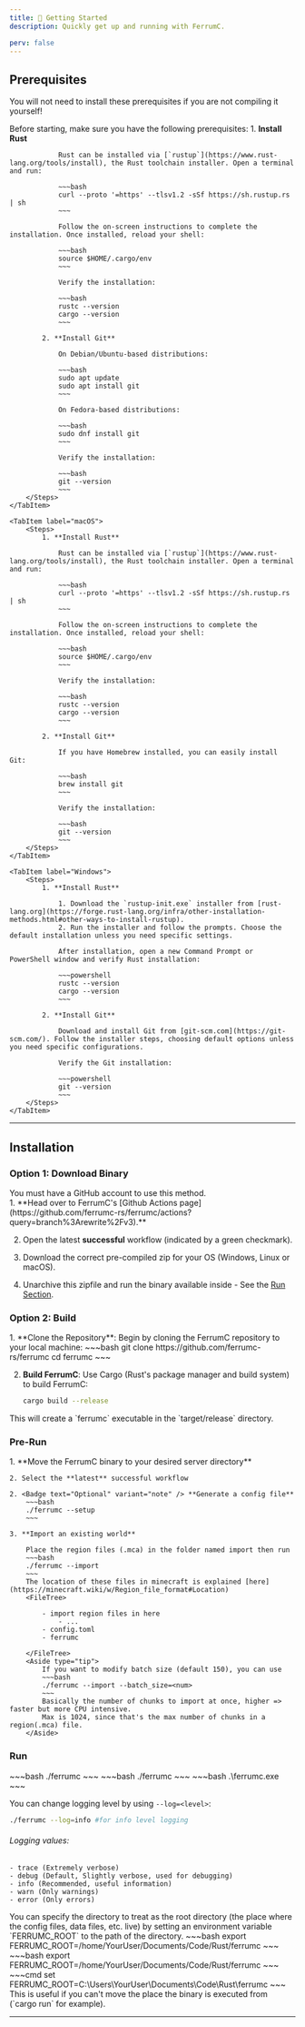 ```yaml
---
title: 🚀 Getting Started
description: Quickly get up and running with FerrumC.

perv: false
---
```



## Prerequisites
<Aside type="tip">You will not need to install these prerequisites if you are not compiling it yourself!</Aside>

Before starting, make sure you have the following prerequisites:
<Tabs syncKey="os">
    <TabItem label="Linux">
        <Steps>
            1. **Install Rust**

                Rust can be installed via [`rustup`](https://www.rust-lang.org/tools/install), the Rust toolchain installer. Open a terminal and run:

                ~~~bash
                curl --proto '=https' --tlsv1.2 -sSf https://sh.rustup.rs | sh
                ~~~

                Follow the on-screen instructions to complete the installation. Once installed, reload your shell:

                ~~~bash
                source $HOME/.cargo/env
                ~~~

                Verify the installation:

                ~~~bash
                rustc --version
                cargo --version
                ~~~

            2. **Install Git**

                On Debian/Ubuntu-based distributions:

                ~~~bash
                sudo apt update
                sudo apt install git
                ~~~

                On Fedora-based distributions:

                ~~~bash
                sudo dnf install git
                ~~~

                Verify the installation:

                ~~~bash
                git --version
                ~~~
        </Steps>
    </TabItem>

    <TabItem label="macOS">
        <Steps>
            1. **Install Rust**

                Rust can be installed via [`rustup`](https://www.rust-lang.org/tools/install), the Rust toolchain installer. Open a terminal and run:

                ~~~bash
                curl --proto '=https' --tlsv1.2 -sSf https://sh.rustup.rs | sh
                ~~~

                Follow the on-screen instructions to complete the installation. Once installed, reload your shell:

                ~~~bash
                source $HOME/.cargo/env
                ~~~

                Verify the installation:

                ~~~bash
                rustc --version
                cargo --version
                ~~~

            2. **Install Git**

                If you have Homebrew installed, you can easily install Git:

                ~~~bash
                brew install git
                ~~~

                Verify the installation:

                ~~~bash
                git --version
                ~~~
        </Steps>
    </TabItem>

    <TabItem label="Windows">
        <Steps>
            1. **Install Rust**

                1. Download the `rustup-init.exe` installer from [rust-lang.org](https://forge.rust-lang.org/infra/other-installation-methods.html#other-ways-to-install-rustup).
                2. Run the installer and follow the prompts. Choose the default installation unless you need specific settings.

                After installation, open a new Command Prompt or PowerShell window and verify Rust installation:

                ~~~powershell
                rustc --version
                cargo --version
                ~~~

            2. **Install Git**

                Download and install Git from [git-scm.com](https://git-scm.com/). Follow the installer steps, choosing default options unless you need specific configurations.

                Verify the Git installation:

                ~~~powershell
                git --version
                ~~~
        </Steps>
    </TabItem>
</Tabs>

---

## Installation

### Option 1: Download Binary
<Aside type="note">You must have a GitHub account to use this method.</Aside>
<Steps>
1. **Head over to FerrumC's [Github Actions page](https://github.com/ferrumc-rs/ferrumc/actions?query=branch%3Arewrite%2Fv3).**

2. Open the latest **successful** workflow (indicated by a green checkmark).

3. Download the correct pre-compiled zip for your OS (Windows, Linux or macOS).

4. Unarchive this zipfile and run the binary available inside - See the [Run Section](getting_started#run).
</Steps>

### Option 2: Build
<Steps>
1. **Clone the Repository**: Begin by cloning the FerrumC repository to your local machine:
    ~~~bash
    git clone https://github.com/ferrumc-rs/ferrumc
    cd ferrumc
   ~~~

2. **Build FerrumC**: Use Cargo (Rust's package manager and build system) to build FerrumC:
    ~~~bash
    cargo build --release
   ~~~
</Steps>
This will create a `ferrumc` executable in the `target/release` directory.

### Pre-Run
<Steps>
    1. **Move the FerrumC binary to your desired server directory**
    
    2. Select the **latest** successful workflow

    2. <Badge text="Optional" variant="note" /> **Generate a config file**
        ~~~bash
        ./ferrumc --setup
        ~~~

    3. **Import an existing world**

        Place the region files (.mca) in the folder named import then run
        ~~~bash
        ./ferrumc --import
        ~~~
        The location of these files in minecraft is explained [here](https://minecraft.wiki/w/Region_file_format#Location)
        <FileTree>

            - import region files in here
                - ...
            - config.toml
            - ferrumc

        </FileTree>
        <Aside type="tip">
            If you want to modify batch size (default 150), you can use
            ~~~bash
            ./ferrumc --import --batch_size=<num>
            ~~~
            Basically the number of chunks to import at once, higher => faster but more CPU intensive.
            Max is 1024, since that's the max number of chunks in a region(.mca) file.
        </Aside>
</Steps>

### Run

<Tabs syncKey="os">
    <TabItem label="Linux">
        ~~~bash
        ./ferrumc
        ~~~
    </TabItem>
    <TabItem label="macOS">
        ~~~bash
        ./ferrumc
        ~~~
    </TabItem>
    <TabItem label="Windows">
        ~~~bash
        .\ferrumc.exe
        ~~~
    </TabItem>
</Tabs>

You can change logging level by using ```--log=<level>```:
~~~bash
./ferrumc --log=info #for info level logging
~~~

###### Logging values:
    - trace (Extremely verbose)
    - debug (Default, Slightly verbose, used for debugging)
    - info (Recommended, useful information)
    - warn (Only warnings)
    - error (Only errors)

<Aside type="tip">
    You can specify the directory to treat as the root directory (the place where the config files, data files, etc. live) by setting an environment variable `FERRUMC_ROOT` to the path of the directory.
    <Tabs syncKey="os">
        <TabItem label="Linux">
            ~~~bash
            export FERRUMC_ROOT=/home/YourUser/Documents/Code/Rust/ferrumc
            ~~~
        </TabItem>
<TabItem label="macOS">
            ~~~bash
            export FERRUMC_ROOT=/home/YourUser/Documents/Code/Rust/ferrumc
            ~~~
        </TabItem>
        <TabItem label="Windows">
            ~~~cmd
            set FERRUMC_ROOT=C:\Users\YourUser\Documents\Code\Rust\ferrumc
            ~~~
        </TabItem>
    </Tabs>
    This is useful if you can't move the place the binary is executed from (`cargo run` for example).
</Aside>



---
